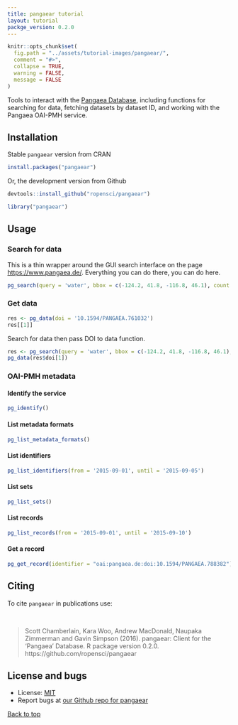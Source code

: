 ```yaml
---
title: pangaear tutorial
layout: tutorial
packge_version: 0.2.0
---
```


```r
knitr::opts_chunk$set(
  fig.path = "../assets/tutorial-images/pangaear/",
  comment = "#>",
  collapse = TRUE,
  warning = FALSE,
  message = FALSE
)
```

Tools to interact with the [Pangaea Database](https:// www.pangaea.de), including functions for searching for data, fetching datasets by dataset ID, and working with the Pangaea OAI-PMH service.

<section id="installation">

## Installation

Stable `pangaear` version from CRAN

```r
install.packages("pangaear")
```

Or, the development version from Github

```r
devtools::install_github("ropensci/pangaear")
```

```r
library("pangaear")
```

<section id="usage">

## Usage

### Search for data

This is a thin wrapper around the GUI search interface on the page [https://www.pangaea.de/](https://www.pangaea.de/). Everything you can do there, you can do here.

```r
pg_search(query = 'water', bbox = c(-124.2, 41.8, -116.8, 46.1), count = 3)
```

### Get data

```r
res <- pg_data(doi = '10.1594/PANGAEA.761032')
res[[1]]
```

Search for data then pass DOI to data function.

```r
res <- pg_search(query = 'water', bbox = c(-124.2, 41.8, -116.8, 46.1), count = 3)
pg_data(res$doi[1])
```

### OAI-PMH metadata

#### Identify the service

```r
pg_identify()
```

#### List metadata formats

```r
pg_list_metadata_formats()
```

#### List identifiers

```r
pg_list_identifiers(from = '2015-09-01', until = '2015-09-05')
```

#### List sets

```r
pg_list_sets()
```

#### List records

```r
pg_list_records(from = '2015-09-01', until = '2015-09-10')
```

#### Get a record

```r
pg_get_record(identifier = "oai:pangaea.de:doi:10.1594/PANGAEA.788382")
```


<section id="citing">

## Citing

To cite `pangaear` in publications use:

<br>

> Scott Chamberlain, Kara Woo, Andrew MacDonald, Naupaka Zimmerman and Gavin Simpson (2016). pangaear:
  Client for the 'Pangaea' Database. R package version 0.2.0. https://github.com/ropensci/pangaear

<section id="license_bugs">

## License and bugs

* License: [MIT](http://opensource.org/licenses/MIT)
* Report bugs at [our Github repo for pangaear](https://github.com/ropensci/pangaear/issues?state=open)

[Back to top](#top)
